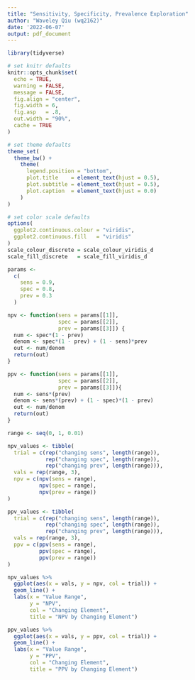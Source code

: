 ```yaml
---
title: "Sensitivity, Specificity, Prevalence Exploration"
author: "Waveley Qiu (wq2162)"
date: '2022-06-07'
output: pdf_document
---
```


```r
library(tidyverse)

# set knitr defaults
knitr::opts_chunk$set(
  echo = TRUE,
  warning = FALSE,
  message = FALSE,
  fig.align = "center",
  fig.width = 6,
  fig.asp   = .8,
  out.width = "90%",
  cache = TRUE
)

# set theme defaults
theme_set(
  theme_bw() +
    theme(
      legend.position = "bottom",
      plot.title    = element_text(hjust = 0.5),
      plot.subtitle = element_text(hjust = 0.5),
      plot.caption  = element_text(hjust = 0.0)
    )
)

# set color scale defaults
options(
  ggplot2.continuous.colour = "viridis",
  ggplot2.continuous.fill   = "viridis"
)
scale_colour_discrete = scale_colour_viridis_d
scale_fill_discrete   = scale_fill_viridis_d
```


```r
params <- 
  c(
    sens = 0.9,
    spec = 0.8,
    prev = 0.3
  )

npv <- function(sens = params[[1]], 
                spec = params[[2]], 
                prev = params[[3]]) {
  num <- spec*(1 - prev)
  denom <- spec*(1 - prev) + (1 - sens)*prev
  out <- num/denom
  return(out)
}

ppv <- function(sens = params[[1]], 
                spec = params[[2]], 
                prev = params[[3]]){
  num <- sens*(prev)
  denom <- sens*(prev) + (1 - spec)*(1 - prev)
  out <- num/denom
  return(out)
}

range <- seq(0, 1, 0.01)

npv_values <- tibble(
  trial = c(rep("changing sens", length(range)), 
            rep("changing spec", length(range)), 
            rep("changing prev", length(range))),
  vals = rep(range, 3),
  npv = c(npv(sens = range), 
          npv(spec = range), 
          npv(prev = range))
)

ppv_values <- tibble(
  trial = c(rep("changing sens", length(range)), 
            rep("changing spec", length(range)), 
            rep("changing prev", length(range))),
  vals = rep(range, 3),
  ppv = c(ppv(sens = range), 
          ppv(spec = range), 
          ppv(prev = range))
)
```

```r
npv_values %>% 
  ggplot(aes(x = vals, y = npv, col = trial)) + 
  geom_line() + 
  labs(x = "Value Range", 
       y = "NPV", 
       col = "Changing Element", 
       title = "NPV by Changing Element")

ppv_values %>% 
  ggplot(aes(x = vals, y = ppv, col = trial)) + 
  geom_line() + 
  labs(x = "Value Range", 
       y = "PPV", 
       col = "Changing Element", 
       title = "PPV by Changing Element")
```

